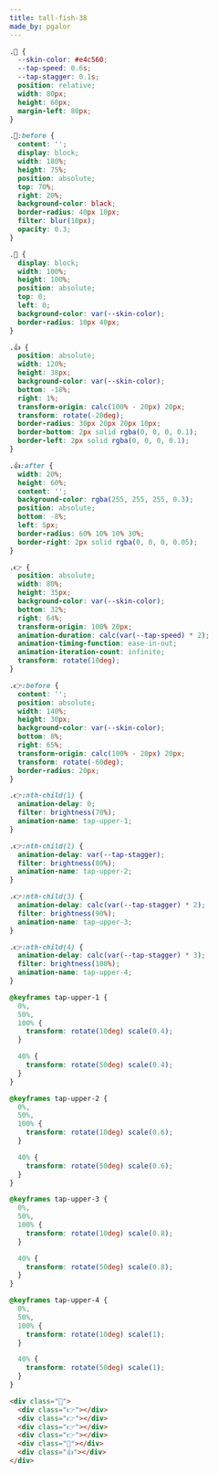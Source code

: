 ```yaml
---
title: tall-fish-38
made_by: pgalor
---
```


```css
.🤚 {
  --skin-color: #e4c560;
  --tap-speed: 0.6s;
  --tap-stagger: 0.1s;
  position: relative;
  width: 80px;
  height: 60px;
  margin-left: 80px;
}

.🤚:before {
  content: '';
  display: block;
  width: 180%;
  height: 75%;
  position: absolute;
  top: 70%;
  right: 20%;
  background-color: black;
  border-radius: 40px 10px;
  filter: blur(10px);
  opacity: 0.3;
}

.🌴 {
  display: block;
  width: 100%;
  height: 100%;
  position: absolute;
  top: 0;
  left: 0;
  background-color: var(--skin-color);
  border-radius: 10px 40px;
}

.👍 {
  position: absolute;
  width: 120%;
  height: 38px;
  background-color: var(--skin-color);
  bottom: -18%;
  right: 1%;
  transform-origin: calc(100% - 20px) 20px;
  transform: rotate(-20deg);
  border-radius: 30px 20px 20px 10px;
  border-bottom: 2px solid rgba(0, 0, 0, 0.1);
  border-left: 2px solid rgba(0, 0, 0, 0.1);
}

.👍:after {
  width: 20%;
  height: 60%;
  content: '';
  background-color: rgba(255, 255, 255, 0.3);
  position: absolute;
  bottom: -8%;
  left: 5px;
  border-radius: 60% 10% 10% 30%;
  border-right: 2px solid rgba(0, 0, 0, 0.05);
}

.👉 {
  position: absolute;
  width: 80%;
  height: 35px;
  background-color: var(--skin-color);
  bottom: 32%;
  right: 64%;
  transform-origin: 100% 20px;
  animation-duration: calc(var(--tap-speed) * 2);
  animation-timing-function: ease-in-out;
  animation-iteration-count: infinite;
  transform: rotate(10deg);
}

.👉:before {
  content: '';
  position: absolute;
  width: 140%;
  height: 30px;
  background-color: var(--skin-color);
  bottom: 8%;
  right: 65%;
  transform-origin: calc(100% - 20px) 20px;
  transform: rotate(-60deg);
  border-radius: 20px;
}

.👉:nth-child(1) {
  animation-delay: 0;
  filter: brightness(70%);
  animation-name: tap-upper-1;
}

.👉:nth-child(2) {
  animation-delay: var(--tap-stagger);
  filter: brightness(80%);
  animation-name: tap-upper-2;
}

.👉:nth-child(3) {
  animation-delay: calc(var(--tap-stagger) * 2);
  filter: brightness(90%);
  animation-name: tap-upper-3;
}

.👉:nth-child(4) {
  animation-delay: calc(var(--tap-stagger) * 3);
  filter: brightness(100%);
  animation-name: tap-upper-4;
}

@keyframes tap-upper-1 {
  0%,
  50%,
  100% {
    transform: rotate(10deg) scale(0.4);
  }

  40% {
    transform: rotate(50deg) scale(0.4);
  }
}

@keyframes tap-upper-2 {
  0%,
  50%,
  100% {
    transform: rotate(10deg) scale(0.6);
  }

  40% {
    transform: rotate(50deg) scale(0.6);
  }
}

@keyframes tap-upper-3 {
  0%,
  50%,
  100% {
    transform: rotate(10deg) scale(0.8);
  }

  40% {
    transform: rotate(50deg) scale(0.8);
  }
}

@keyframes tap-upper-4 {
  0%,
  50%,
  100% {
    transform: rotate(10deg) scale(1);
  }

  40% {
    transform: rotate(50deg) scale(1);
  }
}
```

```html
<div class="🤚">
  <div class="👉"></div>
  <div class="👉"></div>
  <div class="👉"></div>
  <div class="👉"></div>
  <div class="🌴"></div>
  <div class="👍"></div>
</div>
```
